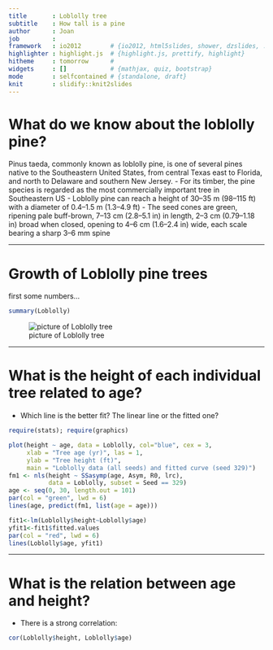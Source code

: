 ```yaml
---
title       : Loblolly tree         
subtitle    : How tall is a pine
author      : Joan
job         : 
framework   : io2012        # {io2012, html5slides, shower, dzslides, ...}
highlighter : highlight.js  # {highlight.js, prettify, highlight}
hitheme     : tomorrow      # 
widgets     : []            # {mathjax, quiz, bootstrap}
mode        : selfcontained # {standalone, draft}
knit        : slidify::knit2slides
---
```



What do we know about the loblolly pine?
========================================================

Pinus taeda, commonly known as loblolly pine, is one of several pines native to the Southeastern United States, from central Texas east to Florida, and north to Delaware and southern New Jersey.
- For its timber, the pine species is regarded as the most commercially important tree in Southeastern US
- Loblolly pine can reach a height of 30–35 m (98–115 ft) with a diameter of 0.4–1.5 m (1.3–4.9 ft)
- The seed cones are green, ripening pale buff-brown, 7–13 cm (2.8–5.1 in) in length, 2–3 cm (0.79–1.18 in) broad when closed, opening to 4–6 cm (1.6–2.4 in) wide, each scale bearing a sharp 3–6 mm spine

--- 

Growth of Loblolly pine trees
========================================================
first some numbers...
```r
summary(Loblolly)
```
![picture of Loblolly tree](./Loblolly.jpg)

--- 

What is the height of each individual tree related to age?
========================================================
- Which line is the better fit?
The linear line or the fitted one?

```r
require(stats); require(graphics)

plot(height ~ age, data = Loblolly, col="blue", cex = 3,
     xlab = "Tree age (yr)", las = 1,
     ylab = "Tree height (ft)",
     main = "Loblolly data (all seeds) and fitted curve (seed 329)")
fm1 <- nls(height ~ SSasymp(age, Asym, R0, lrc),
           data = Loblolly, subset = Seed == 329)
age <- seq(0, 30, length.out = 101)
par(col = "green", lwd = 6)
lines(age, predict(fm1, list(age = age)))

fit1<-lm(Loblolly$height~Loblolly$age)
yfit1<-fit1$fitted.values
par(col = "red", lwd = 6)
lines(Loblolly$age, yfit1)

```


--- 

What is the relation between age and height?
========================================================
- There is a strong correlation:

```r
cor(Loblolly$height, Loblolly$age)
```






